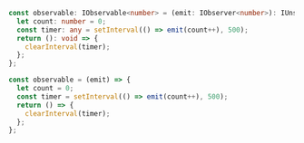 
<Tabs groupId="languages">
  <TabItem value="typescript" label="Typescript">

```ts
const observable: IObservable<number> = (emit: IObserver<number>): IUnsubscribe => {
  let count: number = 0;
  const timer: any = setInterval(() => emit(count++), 500);
  return (): void => {
    clearInterval(timer);
  };
};
```

  </TabItem>
  <TabItem value="javascript" label="Javascript">

```ts
const observable = (emit) => {
  let count = 0;
  const timer = setInterval(() => emit(count++), 500);
  return () => {
    clearInterval(timer);
  };
};
```

  </TabItem>
</Tabs>
